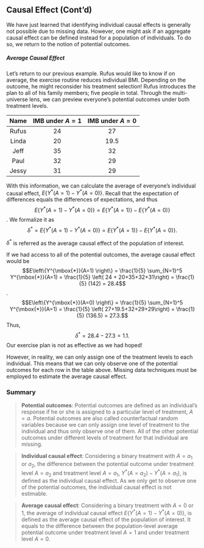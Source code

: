 ## Causal Effect (Cont'd)
We have just learned that identifying individual causal effects is generally not possible due to missing data. However, one might ask if an aggregate causal effect can be defined instead for a population of individuals. To do so, we return to the notion of potential outcomes.

##### Average Causal Effect
Let's return to our previous example. Rufus would like to know if on average, the exercise routine reduces individual BMI. Depending on the outcome, he might reconsider his treatment selection! Rufus introduces the plan to all of his family members; five people in total. Through the multi-universe lens, we can preview everyone's potential outcomes under both treatment levels.

| Name      |  IMB under $A=1$  |   IMB under $A=0$  |
|:---------:|:-----------------:|:------------------:|
| Rufus     | 24                | 27                 | 
| Linda     | 20                | 19.5               | 
| Jeff      | 35                | 32                 |
| Paul      | 32                | 29                 |
| Jessy     | 31                | 29                |


With this information, we can calculate the average of everyone's individual causal effect, $E\left\{Y^{\mbox{*}}(A=1) - Y^{\mbox{*}}(A=0)\right\}$. Recall that the expectation of differences equals the differences of expectations, and thus 
$$E\left\{Y^{\mbox{*}}(A=1) - Y^{\mbox{*}}(A=0)\right\} = E\left\{Y^{\mbox{*}}(A=1) \right\} - E\left\{Y^{\mbox{*}}(A=0)\right\}$$. 
We formalize it as
$$\delta^{\mbox{*}} = E\left\{Y^{\mbox{*}}(A=1) - Y^{\mbox{*}}(A=0)\right\} = E\left\{Y^{\mbox{*}}(A=1) \right\} - E\left\{Y^{\mbox{*}}(A=0)\right\}.$$

$\delta^{\mbox{*}}$ is referred as the average causal effect of the population of interest. 

If we had access to all of the potential outcomes, the average causal effect would be 
$$E\left\{Y^{\mbox{*}}(A=1) \right\} = \frac{1}{5} \sum_{N=1}^5 Y^{\mbox{*}}(A=1) = \frac{1}{5} \left( 24 + 20+35+32+31\right) = \frac{1}{5} (142) = 28.4$$. 
$$E\left\{Y^{\mbox{*}}(A=0) \right\} = \frac{1}{5} \sum_{N=1}^5 Y^{\mbox{*}}(A=1) = \frac{1}{5} \left( 27+19.5+32+29+29\right) = \frac{1}{5} (136.5) = 27.3.$$ 
Thus,
$$\delta^{\mbox{*}} = 28.4 - 27.3 = 1.1.$$ Our exercise plan is not as effective as we had hoped!

However, in reality, we can only assign one of the treatment levels to each individual. This means that we can only observe one of the potential outcomes for each row in the table above. Missing data techniques must be employed to estimate the average causal effect.

### Summary

> **Potential outcomes**:
Potential outcomes are defined as an individual's response if he or she is assigned to a particular level of treatment, $A=a$. Potential outcomes are also called counterfactual random variables because we can only assign one level of treatment to the individual and thus only observe one of them. All of the other potential outcomes under different levels of treatment for that individual are missing.

> **Individual causal effect**: 
Considering a binary treatment with $A=a_1$ or $a_2$, the difference between the potential outcome under treatment level $A=a_2$ and treatment level $A=a_1$, $Y^{\mbox{*}}(A=a_2) - Y^{\mbox{*}}(A=a_1)$, is defined as the individual causal effect. As we only get to observe one of the potential outcomes, the individual causal effect is not estimable.


> **Average causal effect**: 
Considering a binary treatment with $A=0$ or $1$, the average of individual causal effect  $E\{ Y^{\mbox{*}}(A=1) - Y^{\mbox{*}}(A=0)\}$, is defined as the average causal effect of the population of interest. It equals to the difference between the population-level average potential outcome under treatment level $A=1$ and under treatment level $A=0$.
